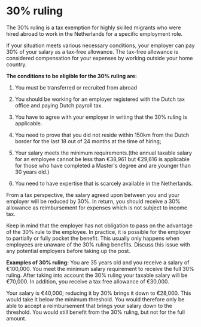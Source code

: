 # 30% ruling 
The 30% ruling is a tax exemption for highly skilled migrants who were hired abroad to work in the Netherlands for a specific employment role. 

If your situation meets various necessary conditions, your employer can pay 30% of your salary as a tax-free allowance. The tax-free allowance is considered compensation for your expenses by working outside your home country.

**The conditions to be eligible for the 30% ruling are:**

1. You must be transferred or recruited from abroad

2. You should be working for an employer registered with the Dutch tax office and paying Dutch payroll tax.

3. You have to agree with your employer in writing that the  30% ruling is applicable.

4. You need to prove that you did not reside within 150km from the Dutch border for the last 18 out of 24 months at the time of hiring;

5. Your salary meets the minimum requirements.(the annual taxable salary for an employee cannot be less than €38,961 but €29,616 is applicable for those who have completed a Master's degree and are younger than 30 years old.) 

6. You need to have expertise that is scarcely available in the Netherlands.

From a tax perspective, the salary agreed upon between you and your employer will be reduced by 30%. In return, you should receive a 30% allowance as reimbursement for expenses which is not subject to income tax. 

<Callout>
  Keep in mind that the employer has not obligation to pass on the advantage of the 30% rule to the employee. In practice, it is possible for the employer to partially or fully pocket the benefit. This usually only happens when employees are unaware of the 30% ruling benefits. Discuss this issue with any potential employers before taking up the post. 
</Callout>

**Examples of 30% ruling:**
You are 35 years old and you receive a salary of €100,000. You meet the minimum salary requirement to receive the full 30% ruling. After taking into account the 30% ruling your taxable salary will be €70,000. In addition, you receive a tax free allowance of €30,000. 

Your salary is €40,000; reducing it by 30% brings it down to €28,000. This would take it below the minimum threshold. You would therefore only be able to accept a reimbursement that brings your salary down to the threshold. You would still benefit from the 30% ruling, but not for the full amount.
